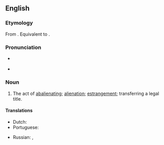 {{also|abaliénation}}
==English==

===Etymology===
From {{etyl|la|en}} {{m|la|abalienatio}}. Equivalent to {{suffix|abalienate|ion|lang=en}}.

===Pronunciation===
* {{a|GenAm}} {{IPA|/ˌæbˌeɪl.jəˈneɪ.ʃən/|/ˌæbˌeɪ.li.əˈneɪ.ʃən/|lang=en}}
* {{rhymes|eɪʃən|lang=en}}

===Noun===
{{en-noun}} {{term-context|archaic|lang=en}}

# {{lb|en|legal}} The act of [[abalienating]]; [[alienation]]; [[estrangement]]; transferring a legal title.

====Translations====
{{trans-top|act of abalienating}}
* Dutch: {{t|nl|abaliënatie|m}}
* Portuguese: {{t|pt|abalienação|f}}
{{trans-mid}}
* Russian: {{t+check|ru|психо́з|m}}, {{t-check|ru|[[психический|психи́ческое]] [[расстро́йство]]|n}}<!-- these translations seem overly broad -->
{{trans-bottom}}
